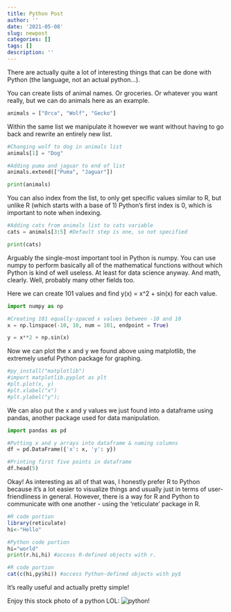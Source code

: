 ```yaml
---
title: Python Post
author: ''
date: '2021-05-08'
slug: newpost
categories: []
tags: []
description: ''
---
```


There are actually quite a lot of interesting things that can be done with Python (the language, not an actual python...).

You can create lists of animal names. Or groceries. Or whatever you want really, but we can do animals here as an example.

```python
animals = ["Orca", "Wolf", "Gecko"]
```

Within the same list we manipulate it however we want without having to go back and rewrite an entirely new list. 

```python
#Changing wolf to dog in animals list
animals[1] = "Dog" 

#Adding puma and jaguar to end of list
animals.extend(["Puma", "Jaguar"]) 

print(animals)

```

You can also index from the list, to only get specific values similar to R, but unlike R (which starts with a base of 1) Python's first index is 0, which is important to note when indexing.

```python
#Adding cats from animals list to cats variable
cats = animals[3:5] #Default step is one, so not specified

print(cats)
```


Arguably the single-most important tool in Python is numpy. You can use numpy to perform basically all of the mathematical functions without which Python is kind of well useless. At least for data science anyway. And math, clearly. Well, probably many other fields too.

Here we can create 101 values and find y(x) = x^2 + sin(x) for each value. 

```python
import numpy as np

#Creating 101 equally-spaced x values between -10 and 10
x = np.linspace(-10, 10, num = 101, endpoint = True)

y = x**2 + np.sin(x)

```

Now we can plot the x and y we found above using matplotlib, the extremely useful Python package for graphing.

```python
#py_install("matplotlib")
#import matplotlib.pyplot as plt
#plt.plot(x, y)
#plt.xlabel("x")
#plt.ylabel("y");

```


We can also put the x and y values we just found into a dataframe using pandas, another package used for data manipulation.

```python
import pandas as pd 

#Putting x and y arrays into dataframe & naming columns
df = pd.DataFrame({'x': x, 'y': y})

#Printing first five points in dataframe
df.head(5)

```


Okay! As interesting as all of that was, I honestly prefer R to Python because it's a lot easier to visualize things and usually just in terms of user-friendliness in general. However, there is a way for R and Python to communicate with one another - using the 'reticulate' package in R. 

```R
#R code portion
library(reticulate)
hi<-"Hello"
```

```python
#Python code portion
hi="world"
print(r.hi,hi) #access R-defined objects with r.
```

```R
#R code portion
cat(c(hi,py$hi)) #access Python-defined objects with py$

```

It's really useful and actually pretty simple!

Enjoy this stock photo of a python LOL:
![python!](pyt.jpeg)

